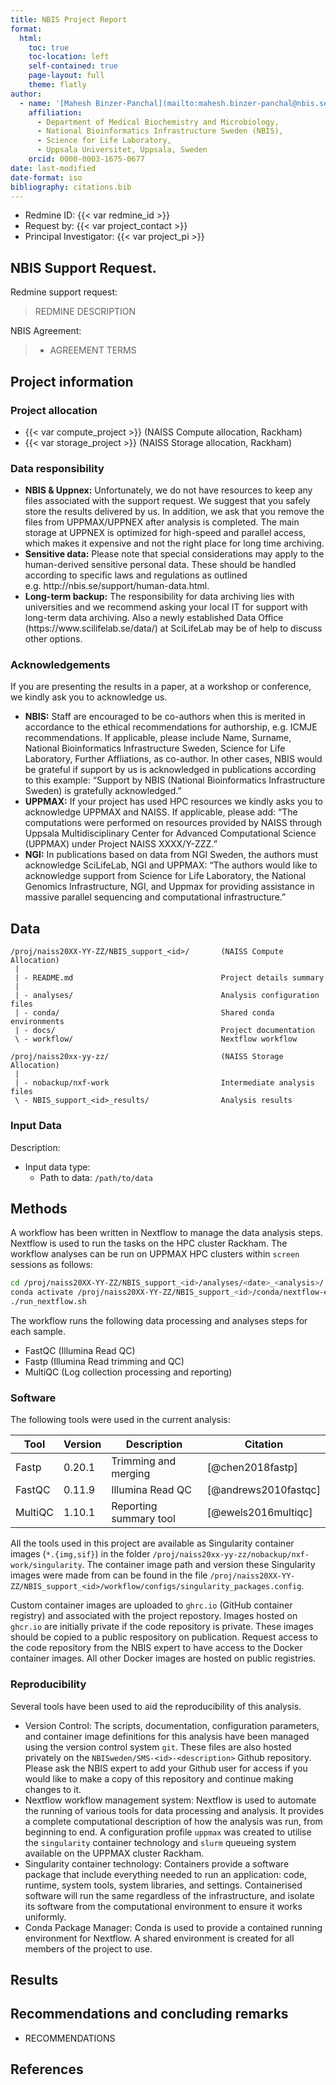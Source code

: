 ```yaml
---
title: NBIS Project Report
format:
  html:
    toc: true
    toc-location: left
    self-contained: true
    page-layout: full
    theme: flatly
author: 
  - name: '[Mahesh Binzer-Panchal](mailto:mahesh.binzer-panchal@nbis.se)'
    affiliation: 
      - Department of Medical Biochemistry and Microbiology, 
      - National Bioinformatics Infrastructure Sweden (NBIS),
      - Science for Life Laboratory,
      - Uppsala Universitet, Uppsala, Sweden
    orcid: 0000-0003-1675-0677
date: last-modified
date-format: iso
bibliography: citations.bib
---
```


* Redmine ID: {{< var redmine_id >}}
* Request by: {{< var project_contact >}}
* Principal Investigator: {{< var project_pi >}}

## NBIS Support Request.

Redmine support request:

> REDMINE DESCRIPTION

NBIS Agreement:

> - AGREEMENT TERMS

## Project information

### Project allocation

- {{< var compute_project >}} (NAISS Compute allocation, Rackham)
- {{< var storage_project >}} (NAISS Storage allocation, Rackham)

### Data responsibility

- **NBIS & Uppnex:**  Unfortunately, we do not have resources to keep any files associated with the support request. We suggest that you safely store the results delivered by us. In addition, we ask that you remove the files from UPPMAX/UPPNEX after analysis is completed. The main storage at UPPNEX is optimized for high-speed and parallel access, which makes it expensive and not the right place for long time archiving.
- **Sensitive data:** Please note that special considerations may apply to the human-derived sensitive personal data. These should be handled according to specific laws and regulations as outlined e.g. http://nbis.se/support/human-data.html.
- **Long-term backup:** The responsibility for data archiving lies with universities and we recommend asking your local IT for support with long-term data archiving. Also a newly established Data Office (https://www.scilifelab.se/data/) at SciLifeLab may be of help to discuss other options.

### Acknowledgements

If you are presenting the results in a paper, at a workshop or conference, we kindly ask you to acknowledge us.

- **NBIS:** Staff are encouraged to be co-authors when this is merited in accordance to the ethical recommendations for authorship, e.g. ICMJE recommendations. If applicable, please include Name, Surname, National Bioinformatics Infrastructure Sweden, Science for Life Laboratory, Further Affliations, as co-author. In other cases, NBIS would be grateful if support by us is acknowledged in publications according to this example: "Support by NBIS (National Bioinformatics Infrastructure Sweden) is gratefully acknowledged."
- **UPPMAX:** If your project has used HPC resources we kindly asks you to acknowledge UPPMAX and NAISS. If applicable, please add: "The computations were performed on resources provided by NAISS through Uppsala Multidisciplinary Center for Advanced Computational Science (UPPMAX) under Project NAISS XXXX/Y-ZZZ."
- **NGI:** In publications based on data from NGI Sweden, the authors must acknowledge SciLifeLab, NGI and UPPMAX: "The authors would like to acknowledge support from Science for Life Laboratory, the National Genomics Infrastructure, NGI, and Uppmax for providing assistance in massive parallel sequencing and computational infrastructure."

## Data

```
/proj/naiss20XX-YY-ZZ/NBIS_support_<id>/       (NAISS Compute Allocation)
 |
 | - README.md                                 Project details summary
 |
 | - analyses/                                 Analysis configuration files
 | - conda/                                    Shared conda environments
 | - docs/                                     Project documentation
 \ - workflow/                                 Nextflow workflow

/proj/naiss20xx-yy-zz/                         (NAISS Storage Allocation)
 |
 | - nobackup/nxf-work                         Intermediate analysis files
 \ - NBIS_support_<id>_results/                Analysis results
```

### Input Data

Description:

- Input data type:
  - Path to data: `/path/to/data`

## Methods

A workflow has been written in Nextflow to manage the data analysis steps.
Nextflow is used to run the tasks on the HPC cluster Rackham.
The workflow analyses can be run on UPPMAX HPC clusters within `screen` sessions
as follows:

```bash
cd /proj/naiss20XX-YY-ZZ/NBIS_support_<id>/analyses/<date>_<analysis>/
conda activate /proj/naiss20XX-YY-ZZ/NBIS_support_<id>/conda/nextflow-env
./run_nextflow.sh
```

The workflow runs the following data processing and analyses steps for each sample.

- FastQC (Illumina Read QC)
- Fastp (Illumina Read trimming and QC)
- MultiQC (Log collection processing and reporting)

### Software

The following tools were used in the current analysis:

| Tool        | Version    | Description | Citation   |
| ----------- | ---------- | ------------------------------------ | ---------- |
| Fastp |  0.20.1 | Trimming and merging | [@chen2018fastp] |
| FastQC | 0.11.9 | Illumina Read QC | [@andrews2010fastqc] |
| MultiQC | 1.10.1 | Reporting summary tool | [@ewels2016multiqc] |

All the tools used in this project are available as Singularity container
images (`*.{img,sif}`) in the folder
`/proj/naiss20xx-yy-zz/nobackup/nxf-work/singularity`. The container
image path and version these Singularity images were made from
can be found in the file
`/proj/naiss20XX-YY-ZZ/NBIS_support_<id>/workflow/configs/singularity_packages.config`.

Custom container images are uploaded to `ghrc.io` (GitHub container registry) and associated
with the project repostory. Images hosted on `ghcr.io` are initially private if the code
repository is private. These images should be copied to a public respository on publication.
Request access to the code repository from the NBIS expert to
have access to the Docker container images. All other Docker images
are hosted on public registries.

### Reproducibility

Several tools have been used to aid the reproducibility of this analysis.

- Version Control: The scripts, documentation, configuration parameters,
and container image definitions for this analysis have been managed
using the version control system `git`. These files are also hosted
privately on the `NBISweden/SMS-<id>-<description>` Github repository. Please
ask the NBIS expert to add your Github user for access if you would like
to make a copy of this repository and continue making changes to it.
- Nextflow workflow management system: Nextflow is used to automate
the running of various tools for data processing and analysis. It
provides a complete computational description of how the analysis
was run, from beginning to end. A configuration profile
`uppmax` was created to utilise the `singularity` container technology
and `slurm` queueing system available on the UPPMAX cluster Rackham.
- Singularity container technology: Containers provide a software
package that include everything needed to run an application: code,
runtime, system tools, system libraries, and settings. Containerised
software will run the same regardless of the infrastructure, and
isolate its software from the computational environment to ensure
it works uniformly.
- Conda Package Manager: Conda is used to provide a contained running
environment for Nextflow. A shared environment is created for all
members of the project to use.

## Results

## Recommendations and concluding remarks

- RECOMMENDATIONS

## References
